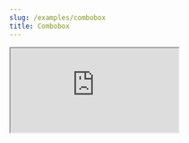 ```yaml
---
slug: /examples/combobox
title: Combobox
---
```


<iframe
  src="https://codesandbox.io/embed/plate-combobox-8kwnd?autoresize=1&fontsize=16&theme=dark"
  style={{
    width: '100%',
    height: '80vh',
    border: 0,
    borderRadius: '8px',
    overflow: 'hidden',
  }}
  title="Plate Playground"
  allow="accelerometer; ambient-light-sensor; camera; encrypted-media; geolocation; gyroscope; hid; microphone; midi; payment; usb; vr; xr-spatial-tracking"
  sandbox="allow-forms allow-modals allow-popups allow-presentation allow-same-origin allow-scripts"
/>

<!-- ```ts live -->
<!-- () => { -->
<!--   const id = 'combobox'; -->

<!--   const componentsCombobox = { -->
<!--     ...components, -->
<!--     [ELEMENT_TAG]: TagElement, -->
<!--   }; -->

<!--   const optionsCombobox = createPlateOptions({ -->
<!--     [ELEMENT_TAG]: {}, -->
<!--   }); -->

<!--   // Handle multiple combobox -->
<!--   const useComboboxOnChange = () => { -->
<!--     const editor = useStoreEditorRef(id); -->

<!--     const tagOnChange = useTagOnChange(editor, MENTIONABLES); -->
<!--     const isOpen = useComboboxIsOpen(); -->
<!--     const closeMenu = useComboboxStore((state) => state.closeMenu); -->

<!--     return useCallback( -->
<!--       () => () => { -->
<!--         let changed = false; -->
<!--         changed = tagOnChange(); -->

<!--         if (changed) return; -->

<!--         if (!changed && isOpen) { -->
<!--           closeMenu(); -->
<!--         } -->
<!--       }, -->
<!--       [closeMenu, isOpen, tagOnChange] -->
<!--     ); -->
<!--   }; -->

<!--   // Handle multiple combobox -->
<!--   const ComboboxContainer = () => { -->
<!--     useComboboxControls(); -->

<!--     return <TagCombobox />; -->
<!--   }; -->

<!--   const Editor = () => { -->
<!--     const comboboxOnChange = useComboboxOnChange(); -->

<!--     const tagOnSelect = useTagOnSelectItem(); -->

<!--     // Handle multiple combobox -->
<!--     const comboboxOnKeyDown = useComboboxOnKeyDown({ -->
<!--       onSelectItem: tagOnSelect, -->
<!--     }); -->

<!--     const plugins = useMemo( -->
<!--       () => [ -->
<!--         createReactPlugin(), -->
<!--         createHistoryPlugin(), -->
<!--         createTagPlugin(), -->
<!--         { -->
<!--           onChange: comboboxOnChange, -->
<!--           onKeyDown: comboboxOnKeyDown, -->
<!--         }, -->
<!--       ], -->
<!--       [comboboxOnChange, comboboxOnKeyDown] -->
<!--     ); -->

<!--     return ( -->
<!--       <Plate -->
<!--         id={id} -->
<!--         plugins={plugins} -->
<!--         components={componentsCombobox} -->
<!--         options={optionsCombobox} -->
<!--         editableProps={editableProps} -->
<!--         initialValue={initialValueCombobox} -->
<!--       > -->
<!--         <ComboboxContainer /> -->
<!--       </Plate> -->
<!--     ); -->
<!--   }; -->

<!--   return <Editor /> -->
<!-- } -->
<!-- ``` -->